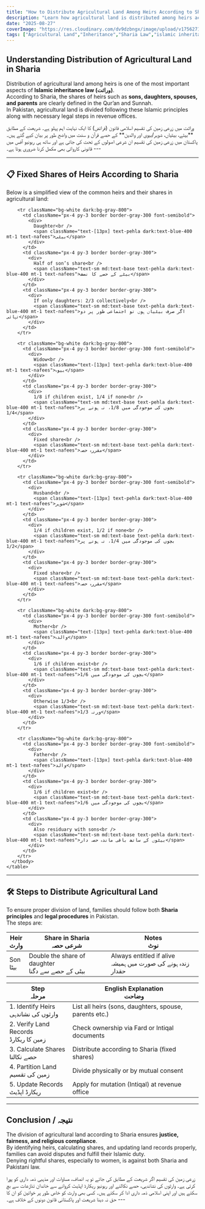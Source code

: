 ```yaml
---
title: "How to Distribute Agricultural Land Among Heirs According to Sharia - شرعی اصولوں کے مطابق زرعی زمین کی تقسیم"
description: "Learn how agricultural land is distributed among heirs according to Sharia (Islamic inheritance law). Understand shares of sons, daughters, spouses, and parents with practical steps. - شرعی اصولوں کے مطابق وراثت میں زمین کی تقسیم کے اصول جانیں"
date: "2025-08-27"
coverImage: "https://res.cloudinary.com/dv9dzbngx/image/upload/v1756271791/blogs/land_distribution_according_to_sharia_g6eluy.png"
tags: ["Agricultural Land","Inheritance","Sharia Law","islamic inheritance law","warasat","land distribution"]
---
```


<h2 className='font-semibold text-sm md:text-base mb-3'> Understanding Distribution of Agricultural Land in Sharia </h2>


Distribution of agricultural land among heirs is one of the most important aspects of **Islamic inheritance law (وراثت)**.  
According to Sharia, the shares of heirs such as **sons, daughters, spouses, and parents** are clearly defined in the Qur’an and Sunnah.  
In Pakistan, agricultural land is divided following these Islamic principles along with necessary legal steps in revenue offices. 

 <div className="section-spacing">
  <Urdu>
    وراثت میں زرعی زمین کی تقسیم اسلامی قانون (فرائض) کا ایک نہایت اہم پہلو ہے۔  
    شریعت کے مطابق **بیٹے، بیٹیاں، شوہر/بیوی اور والدین** کے حصے قرآن و سنت میں واضح طور پر بیان کیے گئے ہیں۔  
    پاکستان میں زرعی زمین کی تقسیم ان شرعی اصولوں کے تحت کی جاتی ہے اور ساتھ ہی ریونیو آفس میں قانونی کاروائی بھی مکمل کرنا ضروری ہوتا ہے۔
  </Urdu>
  ---
</div>

---

<h2 className='font-semibold text-sm md:text-lg mb-3 mt-3'> 📋 Fixed Shares of Heirs According to Sharia </h2>

Below is a simplified view of the common heirs and their shares in agricultural land:

<div className="w-full overflow-x-auto section-spacing">
  <div className="inline-block min-w-full align-middle">
    <table className="min-w-max w-full text-sm text-left rtl:text-right text-gray-500 dark:text-gray-400 border border-gray-300">
      <thead className="text-xs text-gray-700 uppercase bg-gray-100 dark:bg-gray-700 dark:text-gray-400">
        <tr>
          <th className="px-4 py-3 border border-gray-300">
            <div>
              Heir<br/>
              <span className="text-sm md:text-base text-pehla dark:text-blue-400 mt-1 text-nafees">وارث</span>
            </div>
          </th>
          <th className="px-4 py-3 border border-gray-300">
            <div>
              Share in Sharia<br/>
              <span className="text-sm md:text-base text-pehla dark:text-blue-400 mt-1 text-nafees">شرعی حصہ</span>
            </div>
          </th>
          <th className="px-4 py-3 border border-gray-300">
            <div>
              Notes<br/>
              <span className="text-sm md:text-base text-pehla dark:text-blue-400 mt-1 text-nafees">نوٹ</span>
            </div>
          </th>
        </tr>
      </thead>
      <tbody>
        <tr className="bg-white dark:bg-gray-800">
          <td className="px-4 py-3 border border-gray-300 font-semibold">
            <div>
              Son<br />
              <span className="text-[13px] text-pehla dark:text-blue-400 mt-1 text-nafees">بیٹا</span>
            </div>
          </td>
          <td className="px-4 py-3 border border-gray-300">
            <div>
              Double the share of daughter<br />
              <span className="text-sm md:text-base text-pehla dark:text-blue-400 mt-1 text-nafees">بیٹی کے حصے سے دگنا</span>
            </div>
          </td>
          <td className="px-4 py-3 border border-gray-300">
            <div>
              Always entitled if alive<br />
              <span className="text-sm md:text-base text-pehla dark:text-blue-400 mt-1 text-nafees">زندہ ہونے کی صورت میں ہمیشہ حقدار</span>
            </div>
          </td>
        </tr>

        <tr className="bg-white dark:bg-gray-800">
          <td className="px-4 py-3 border border-gray-300 font-semibold">
            <div>
              Daughter<br />
              <span className="text-[13px] text-pehla dark:text-blue-400 mt-1 text-nafees">بیٹی</span>
            </div>
          </td>
          <td className="px-4 py-3 border border-gray-300">
            <div>
              Half of son’s share<br />
              <span className="text-sm md:text-base text-pehla dark:text-blue-400 mt-1 text-nafees">بیٹے کے حصے کا نصف</span>
            </div>
          </td>
          <td className="px-4 py-3 border border-gray-300">
            <div>
              If only daughters: 2/3 collectively<br />
              <span className="text-sm md:text-base text-pehla dark:text-blue-400 mt-1 text-nafees">اگر صرف بیٹیاں ہوں تو اجتماعی طور پر دو تہائی</span>
            </div>
          </td>
        </tr>

        <tr className="bg-white dark:bg-gray-800">
          <td className="px-4 py-3 border border-gray-300 font-semibold">
            <div>
              Widow<br />
              <span className="text-[13px] text-pehla dark:text-blue-400 mt-1 text-nafees">بیوہ</span>
            </div>
          </td>
          <td className="px-4 py-3 border border-gray-300">
            <div>
              1/8 if children exist, 1/4 if none<br />
              <span className="text-sm md:text-base text-pehla dark:text-blue-400 mt-1 text-nafees">بچوں کی موجودگی میں 1/8، نہ ہونے پر 1/4</span>
            </div>
          </td>
          <td className="px-4 py-3 border border-gray-300">
            <div>
              Fixed share<br />
              <span className="text-sm md:text-base text-pehla dark:text-blue-400 mt-1 text-nafees">مقررہ حصہ</span>
            </div>
          </td>
        </tr>

        <tr className="bg-white dark:bg-gray-800">
          <td className="px-4 py-3 border border-gray-300 font-semibold">
            <div>
              Husband<br />
              <span className="text-[13px] text-pehla dark:text-blue-400 mt-1 text-nafees">شوہر</span>
            </div>
          </td>
          <td className="px-4 py-3 border border-gray-300">
            <div>
              1/4 if children exist, 1/2 if none<br />
              <span className="text-sm md:text-base text-pehla dark:text-blue-400 mt-1 text-nafees">بچوں کی موجودگی میں 1/4، نہ ہونے پر 1/2</span>
            </div>
          </td>
          <td className="px-4 py-3 border border-gray-300">
            <div>
              Fixed share<br />
              <span className="text-sm md:text-base text-pehla dark:text-blue-400 mt-1 text-nafees">مقررہ حصہ</span>
            </div>
          </td>
        </tr>

        <tr className="bg-white dark:bg-gray-800">
          <td className="px-4 py-3 border border-gray-300 font-semibold">
            <div>
              Mother<br />
              <span className="text-[13px] text-pehla dark:text-blue-400 mt-1 text-nafees">والدہ</span>
            </div>
          </td>
          <td className="px-4 py-3 border border-gray-300">
            <div>
              1/6 if children exist<br />
              <span className="text-sm md:text-base text-pehla dark:text-blue-400 mt-1 text-nafees">بچوں کی موجودگی میں 1/6</span>
            </div>
          </td>
          <td className="px-4 py-3 border border-gray-300">
            <div>
              Otherwise 1/3<br />
              <span className="text-sm md:text-base text-pehla dark:text-blue-400 mt-1 text-nafees">ورنہ 1/3</span>
            </div>
          </td>
        </tr>

        <tr className="bg-white dark:bg-gray-800">
          <td className="px-4 py-3 border border-gray-300 font-semibold">
            <div>
              Father<br />
              <span className="text-[13px] text-pehla dark:text-blue-400 mt-1 text-nafees">والد</span>
            </div>
          </td>
          <td className="px-4 py-3 border border-gray-300">
            <div>
              1/6 if children exist<br />
              <span className="text-sm md:text-base text-pehla dark:text-blue-400 mt-1 text-nafees">بچوں کی موجودگی میں 1/6</span>
            </div>
          </td>
          <td className="px-4 py-3 border border-gray-300">
            <div>
              Also residuary with sons<br />
              <span className="text-sm md:text-base text-pehla dark:text-blue-400 mt-1 text-nafees">بیٹوں کے ساتھ باقی ماندہ حصہ دار</span>
            </div>
          </td>
        </tr>
      </tbody>
    </table>
  </div>
</div>

---

<h2 className='font-semibold text-sm md:text-lg mb-3 mt-3'> 🛠 Steps to Distribute Agricultural Land </h2>

To ensure proper division of land, families should follow both **Sharia principles** and **legal procedures** in Pakistan.  
The steps are:


<div className="w-full overflow-x-auto section-spacing">
  <div className="inline-block min-w-full align-middle">
    <table className="min-w-max w-full text-sm text-left rtl:text-right text-gray-500 dark:text-gray-400 border border-gray-300">
      <thead className="text-xs text-gray-700 uppercase bg-gray-100 dark:bg-gray-700 dark:text-gray-400">
        <tr>
          <th className="px-4 py-3 border border-gray-300">Step<br/><span className="text-xs md:text-base text-nafees">مرحلہ</span></th>
          <th className="px-4 py-3 border border-gray-300">English Explanation<br/><span className="text-xs md:text-base text-nafees">وضاحت</span></th>
        </tr>
      </thead>
      <tbody>
        <tr className="bg-white dark:bg-gray-800">
          <td className="px-4 py-3 border border-gray-300 font-semibold">1. Identify Heirs<br/><span className="text-nafees">وارثوں کی نشاندہی</span></td>
          <td className="px-4 py-3 border border-gray-300">List all heirs (sons, daughters, spouse, parents etc.)</td>
        </tr>
        <tr className="bg-white dark:bg-gray-800">
          <td className="px-4 py-3 border border-gray-300 font-semibold">2. Verify Land Records<br/><span className="text-nafees">زمین کا ریکارڈ</span></td>
          <td className="px-4 py-3 border border-gray-300">Check ownership via Fard or Intiqal documents</td>
        </tr>
        <tr className="bg-white dark:bg-gray-800">
          <td className="px-4 py-3 border border-gray-300 font-semibold">3. Calculate Shares<br/><span className="text-nafees">حصے نکالنا</span></td>
          <td className="px-4 py-3 border border-gray-300">Distribute according to Sharia (fixed shares)</td>
        </tr>
        <tr className="bg-white dark:bg-gray-800">
          <td className="px-4 py-3 border border-gray-300 font-semibold">4. Partition Land<br/><span className="text-nafees">زمین کی تقسیم</span></td>
          <td className="px-4 py-3 border border-gray-300">Divide physically or by mutual consent</td>
        </tr>
        <tr className="bg-white dark:bg-gray-800">
          <td className="px-4 py-3 border border-gray-300 font-semibold">5. Update Records<br/><span className="text-nafees">ریکارڈ اپڈیٹ</span></td>
          <td className="px-4 py-3 border border-gray-300">Apply for mutation (Intiqal) at revenue office</td>
        </tr>
      </tbody>
    </table>
  </div>
</div>

---

<h2 className="font-semibold text-sm md:text-lg mb-3 mt-3"> Conclusion / نتیجہ </h2>


The division of agricultural land according to Sharia ensures **justice, fairness, and religious compliance**.  
By identifying heirs, calculating shares, and updating land records properly, families can avoid disputes and fulfill their Islamic duty.  
Denying rightful shares, especially to women, is against both Sharia and Pakistani law.


<div className="section-spacing">
  <Urdu>
    زرعی زمین کی تقسیم اگر شریعت کے مطابق کی جائے تو یہ انصاف، مساوات اور مذہبی ذمہ داری کو پورا کرتی ہے۔  
    وارثوں کی نشاندہی، حصے نکالنے اور ریونیو ریکارڈ اپڈیٹ کروانے سے خاندان تنازعات سے بچ سکتے ہیں اور اپنی اسلامی ذمہ داری ادا کر سکتے ہیں۔  
    کسی بھی وارث کو خاص طور پر خواتین کو ان کا حق نہ دینا شریعت اور پاکستانی قانون دونوں کے خلاف ہے۔
  </Urdu>
  ---
</div>
